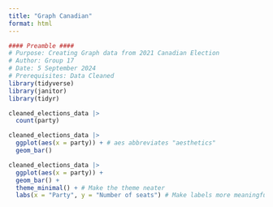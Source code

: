 ```yaml
---
title: "Graph Canadian"
format: html
---
```


```r
#### Preamble ####
# Purpose: Creating Graph data from 2021 Canadian Election
# Author: Group 17
# Date: 5 September 2024
# Prerequisites: Data Cleaned
library(tidyverse)
library(janitor)
library(tidyr)
```

```r
cleaned_elections_data |>
  count(party)

cleaned_elections_data |>
  ggplot(aes(x = party)) + # aes abbreviates "aesthetics" 
  geom_bar()

cleaned_elections_data |>
  ggplot(aes(x = party)) +
  geom_bar() +
  theme_minimal() + # Make the theme neater
  labs(x = "Party", y = "Number of seats") # Make labels more meaningful
```